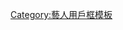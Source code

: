 {{Userbox
  |border-c = #000000
  |border-s = 1
  |id-c     = #FFFFFF
  |id-s     = 12
  |id-fc    = #000000
  |info-c   = #ff69b4
  |info-s   = 9
  |info-fc  = #FFFF
  |id       = [[:en:Mila Kunis|Mila Kunis]]
  |info     = 這個用戶是'''[[米娜·古妮丝]]'''的影迷。
}}
[[category:喜歡米娜·古妮丝的維基人|{{PAGENAME}}]]
<noinclude>
[[Category:藝人用戶框模板]]
</noinclude>